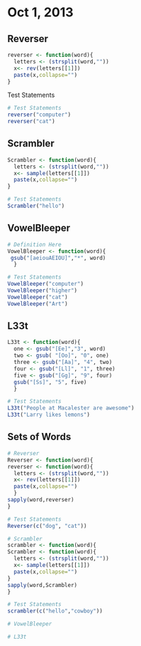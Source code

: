 # Oct 1, 2013

## Reverser

```r
reverser <- function(word){
  letters <- (strsplit(word,""))
  x<- rev(letters[[1]])
  paste(x,collapse="")
}
```

Test Statements
```r
# Test Statements
reverser("computer")
reverser("cat")
```

## Scrambler

```r
Scrambler <- function(word){
  letters <- (strsplit(word,""))
  x<- sample(letters[[1]])
  paste(x,collapse="")
}
```

```r
# Test Statements
Scrambler("hello")
```

## VowelBleeper

```r
# Definition Here
VowelBleeper <- function(word){
 gsub("[aeiouAEIOU]","*", word)
  }
```

```r
# Test Statements
VowelBleeper("computer")
VowelBleeper("higher")
VowelBleeper("cat")
VowelBleeper("Art")
```

## L33t 
```r
L33t <- function(word){
  one <- gsub("[Ee]","3", word)
  two <- gsub( "[Oo]", "0", one)
  three <- gsub("[Aa]", "4", two)
  four <- gsub("[Ll]", "1", three)
  five <- gsub("[Gg]", "9", four)
  gsub("[Ss]", "5", five)
  }
```

```r
# Test Statements
L33t("People at Macalester are awesome")
L33t("Larry likes lemons")
```

## Sets of Words
```r
# Reverser
Reverser <- function(word){
reverser <- function(word){
  letters <- (strsplit(word,""))
  x<- rev(letters[[1]])
  paste(x,collapse="")
  }
sapply(word,reverser)
}
```

```r
# Test Statements
Reverser(c("dog", "cat"))
```

```r
# Scrambler
scrambler <- function(word){
Scrambler <- function(word){
  letters <- (strsplit(word,""))
  x<- sample(letters[[1]])
  paste(x,collapse="")
}
sapply(word,Scrambler)
}
```

```r
# Test Statements
scrambler(c("hello","cowboy"))
```

```r
# VowelBleeper

```

```r
# L33t

```



